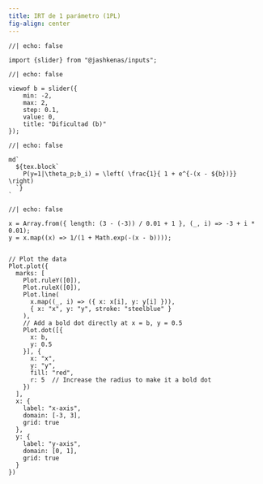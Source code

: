 ---
title: IRT de 1 parámetro (1PL)
fig-align: center
---
```{ojs}
//| echo: false

import {slider} from "@jashkenas/inputs";
```

```{ojs}
//| echo: false

viewof b = slider({
    min: -2,
    max: 2,
    step: 0.1,
    value: 0,
    title: "Dificultad (b)"
});
```

```{ojs}
//| echo: false

md`
  ${tex.block`
    P(y=1|\theta_p;b_i) = \left( \frac{1}{ 1 + e^{-(x - ${b})}} \right)
  `}
`
```



```{ojs}
//| echo: false

x = Array.from({ length: (3 - (-3)) / 0.01 + 1 }, (_, i) => -3 + i * 0.01);
y = x.map((x) => 1/(1 + Math.exp(-(x - b))));


// Plot the data
Plot.plot({
  marks: [
    Plot.ruleY([0]),
    Plot.ruleX([0]),
    Plot.line(
      x.map((_, i) => ({ x: x[i], y: y[i] })),
      { x: "x", y: "y", stroke: "steelblue" }
    ),
    // Add a bold dot directly at x = b, y = 0.5
    Plot.dot([{ 
      x: b, 
      y: 0.5 
    }], {
      x: "x", 
      y: "y", 
      fill: "red", 
      r: 5  // Increase the radius to make it a bold dot
    })
  ],
  x: {
    label: "x-axis",
    domain: [-3, 3],
    grid: true
  },
  y: {
    label: "y-axis",
    domain: [0, 1],
    grid: true
  }
})
```